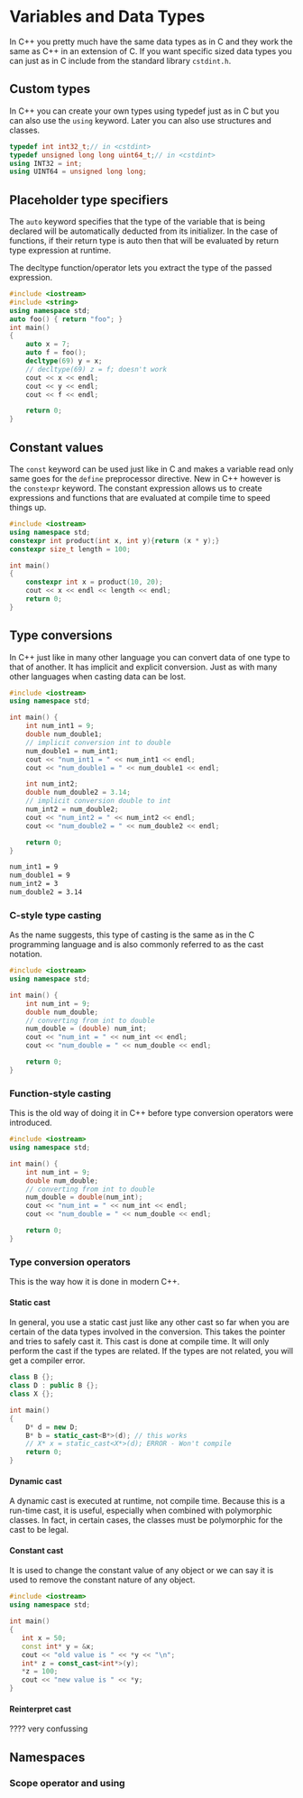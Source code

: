 # Variables and Data Types

In C++ you pretty much have the same data types as in C and they work the same as C++ in an extension of C. If you want specific sized data types you can just as in C include from the standard library `cstdint.h`.

## Custom types

In C++ you can create your own types using typedef just as in C but you can also use the `using` keyword. Later you can also use structures and classes.

```cpp
typedef int int32_t;// in <cstdint>
typedef unsigned long long uint64_t;// in <cstdint>
using INT32 = int;
using UINT64 = unsigned long long;
```

## Placeholder type specifiers

The `auto` keyword specifies that the type of the variable that is being declared will be automatically deducted from its initializer. In the case of functions, if their return type is auto then that will be evaluated by return type expression at runtime.

The decltype function/operator lets you extract the type of the passed expression.

```cpp
#include <iostream>
#include <string>
using namespace std;
auto foo() { return "foo"; }
int main()
{
    auto x = 7;
    auto f = foo();
    decltype(69) y = x;
    // decltype(69) z = f; doesn't work
    cout << x << endl;
    cout << y << endl;
    cout << f << endl;

    return 0;
}
```

## Constant values

The `const` keyword can be used just like in C and makes a variable read only same goes for the `define` preprocessor directive. New in C++ however is the `constexpr` keyword. The constant expression allows us to create expressions and functions that are evaluated at compile time to speed things up.

```cpp
#include <iostream>
using namespace std;
constexpr int product(int x, int y){return (x * y);}
constexpr size_t length = 100;

int main()
{
    constexpr int x = product(10, 20);
    cout << x << endl << length << endl;
    return 0;
}
```

## Type conversions

In C++ just like in many other language you can convert data of one type to that of another. It has implicit and explicit conversion. Just as with many other languages when casting data can be lost.

```cpp
#include <iostream>
using namespace std;

int main() {
    int num_int1 = 9;
    double num_double1;
    // implicit conversion int to double
    num_double1 = num_int1;
    cout << "num_int1 = " << num_int1 << endl;
    cout << "num_double1 = " << num_double1 << endl;

    int num_int2;
    double num_double2 = 3.14;
    // implicit conversion double to int
    num_int2 = num_double2;
    cout << "num_int2 = " << num_int2 << endl;
    cout << "num_double2 = " << num_double2 << endl;

    return 0;
}
```

```bash filename="Output"
num_int1 = 9
num_double1 = 9
num_int2 = 3
num_double2 = 3.14
```

### C-style type casting

As the name suggests, this type of casting is the same as in the C programming language and is also commonly referred to as the cast notation.

```cpp
#include <iostream>
using namespace std;

int main() {
    int num_int = 9;
    double num_double;
    // converting from int to double
    num_double = (double) num_int;
    cout << "num_int = " << num_int << endl;
    cout << "num_double = " << num_double << endl;

    return 0;
}
```

### Function-style casting

This is the old way of doing it in C++ before type conversion operators were introduced.

```cpp
#include <iostream>
using namespace std;

int main() {
    int num_int = 9;
    double num_double;
    // converting from int to double
    num_double = double(num_int);
    cout << "num_int = " << num_int << endl;
    cout << "num_double = " << num_double << endl;

    return 0;
}
```

### Type conversion operators

This is the way how it is done in modern C++.

#### Static cast

In general, you use a static cast just like any other cast so far when you are certain of the data types involved in the conversion. This takes the pointer and tries to safely cast it. This cast is done at compile time. It will only perform the cast if the types are related. If the types are not related, you will get a compiler error.

```cpp
class B {};
class D : public B {};
class X {};

int main()
{
    D* d = new D;
    B* b = static_cast<B*>(d); // this works
    // X* x = static_cast<X*>(d); ERROR - Won't compile
    return 0;
}
```

#### Dynamic cast

A dynamic cast is executed at runtime, not compile time. Because this is a run-time cast, it is useful, especially when combined with polymorphic classes. In fact, in certain cases, the classes must be polymorphic for the cast to be legal.

#### Constant cast

It is used to change the constant value of any object or we can say it is used to remove the constant nature of any object.

 ```cpp
#include <iostream>
using namespace std;

int main()
{
    int x = 50;
    const int* y = &x;
    cout << "old value is " << *y << "\n";
    int* z = const_cast<int*>(y);
    *z = 100;
    cout << "new value is " << *y;
}
 ```

#### Reinterpret cast

???? very confussing

## Namespaces

### Scope operator and using
